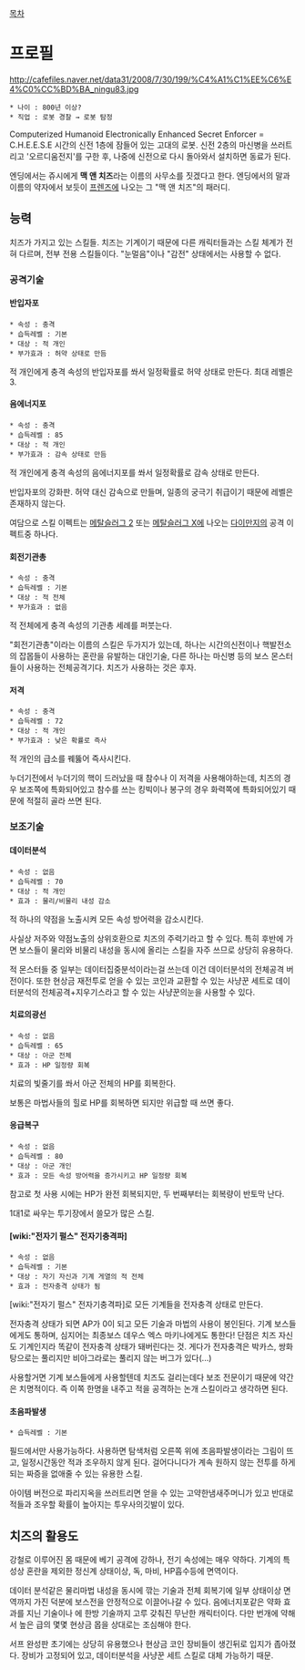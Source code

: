 [[목차]]

= 프로필 =
http://cafefiles.naver.net/data31/2008/7/30/199/%C4%A1%C1%EE%C6%E4%C0%CC%BD%BA_ningu83.jpg
 * 나이 : 800년 이상?
 * 직업 : 로봇 경찰 → 로봇 탐정

Computerized Humanoid Electronically Enhanced Secret Enforcer = C.H.E.E.S.E
시간의 신전 1층에 잠들어 있는 고대의 로봇. 신전 2층의 마신병을 쓰러트리고 '오르디움전지'를 구한 후, 나중에 신전으로 다시 돌아와서 설치하면 동료가 된다. 

엔딩에서는 쥬시에게 '''맥 앤 치즈'''라는 이름의 사무소를 짓겠다고 한다. 엔딩에서의 말과 이름의 약자에서 보듯이 [[프렌즈]]에 나오는 그 "맥 앤 치즈"의 패러디.

== 능력 ==
치즈가 가지고 있는 스킬들. 치즈는 기계이기 때문에 다른 캐릭터들과는 스킬 체계가 전혀 다르며, 전부 전용 스킬들이다. "눈멀음"이나 "감전" 상태에서는 사용할 수 없다.

=== 공격기술 ===
==== 반입자포 ====
 * 속성 : 충격
 * 습득레벨 : 기본
 * 대상 : 적 개인
 * 부가효과 : 허약 상태로 만듬

적 개인에게 충격 속성의 반입자포를 쏴서 일정확률로 허약 상태로 만든다. 최대 레벨은 3.

==== 음에너지포 ====
 * 속성 : 충격
 * 습득레벨 : 85
 * 대상 : 적 개인
 * 부가효과 : 감속 상태로 만듬

적 개인에게 충격 속성의 음에너지포를 쏴서 일정확률로 감속 상태로 만든다. 

반입자포의 강화판. 허약 대신 감속으로 만들며, 일종의 궁극기 취급이기 때문에 레벨은 존재하지 않는다.

여담으로 스킬 이펙트는 [[메탈슬러그 2]] 또는 [[메탈슬러그 X]]에 나오는 [[다이만지]]의 공격 이펙트중 하나다.

==== 회전기관총 ====
 * 속성 : 충격
 * 습득레벨 : 기본
 * 대상 : 적 전체
 * 부가효과 : 없음

적 전체에게 충격 속성의 기관총 세례를 퍼붓는다.

"회전기관총"이라는 이름의 스킬은 두가지가 있는데, 하나는 시간의신전이나 핵발전소의 잡몹들이 사용하는 혼란을 유발하는 대인기술, 다른 하나는 마신병 등의 보스 몬스터들이 사용하는 전체공격기다. 치즈가 사용하는 것은 후자.

==== 저격 ====
 * 속성 : 충격
 * 습득레벨 : 72
 * 대상 : 적 개인
 * 부가효과 : 낮은 확률로 즉사

적 개인의 급소를 꿰뚫어 즉사시킨다.

누더기전에서 누더기의 핵이 드러났을 때 참수나 이 저격을 사용해야하는데, 치즈의 경우 보조쪽에 특화되어있고 참수를 쓰는 킹빅이나 봉구의 경우 화력쪽에 특화되어있기 때문에 적절히 골라 쓰면 된다.

=== 보조기술 ===
==== 데이터분석 ====
 * 속성 : 없음
 * 습득레벨 : 70
 * 대상 : 적 개인
 * 효과 : 물리/비물리 내성 감소

적 하나의 약점을 노출시켜 모든 속성 방어력을 감소시킨다.

사실상 저주와 약점노출의 상위호환으로 치즈의 주력기라고 할 수 있다. 특히 후반에 가면 보스들이 물리와 비물리 내성을 동시에 올리는 스킬을 자주 쓰므로 상당히 유용하다.

적 몬스터들 중 일부는 데이터집중분석이라는걸 쓰는데 이건 데이터분석의 전체공격 버전이다. 또한 현상금 재전투로 얻을 수 있는 코인과 교환할 수 있는 사냥꾼 세트로 데이터분석의 전체공격+지우기스라고 할 수 있는 사냥꾼의눈을 사용할 수 있다.

==== 치료의광선 ====
 * 속성 : 없음
 * 습득레벨 : 65
 * 대상 : 아군 전체
 * 효과 : HP 일정량 회복

치료의 빛줄기를 쏴서 아군 전체의 HP를 회복한다.

보통은 마법사들의 힐로 HP를 회복하면 되지만 위급할 때 쓰면 좋다.

==== 응급복구 ====
 * 속성 : 없음
 * 습득레벨 : 80
 * 대상 : 아군 개인
 * 효과 : 모든 속성 방어력을 증가시키고 HP 일정량 회복

참고로 첫 사용 시에는 HP가 완전 회복되지만, 두 번째부터는 회복량이 반토막 난다.

1대1로 싸우는 투기장에서 쓸모가 많은 스킬.

==== [wiki:"전자기 펄스" 전자기충격파] ====
 * 속성 : 없음
 * 습득레벨 : 기본
 * 대상 : 자기 자신과 기계 게열의 적 전체
 * 효과 : 전자충격 상태가 됨

[wiki:"전자기 펄스" 전자기충격파]로 모든 기계들을 전자충격 상태로 만든다.

전자충격 상태가 되면 AP가 0이 되고 모든 기술과 마법의 사용이 봉인된다. 기계 보스들에게도 통하며, 심지어는 최종보스 데우스 엑스 마키나에게도 통한다! 단점은 치즈 자신도 기계인지라 똑같이 전자충격 상태가 돼버린다는 것. 게다가 전자충격은 박카스, 쌍화탕으로는 풀리지만 비아그라로는 풀리지 않는 버그가 있다(...)

사용할거면 기계 보스들에게 사용할텐데 치즈도 걸리는데다 보조 전문이기 때문에 약간은 치명적이다. 즉 이쪽 한명을 내주고 적을 공격하는 논개 스킬이라고 생각하면 된다.

==== 초음파발생 ====
 * 습득레벨 : 기본

필드에서만 사용가능하다. 사용하면 탐색처럼 오른쪽 위에 초음파발생이라는 그림이 뜨고, 일정시간동안 적과 조우하지 않게 된다. 걸어다니다가 계속 원하지 않는 전투를 하게 되는 짜증을 없애줄 수 있는 유용한 스킬.

아이템 버전으로 파리지옥을 쓰러트리면 얻을 수 있는 고약한냄새주머니가 있고 반대로 적들과 조우할 확률이 높아지는 투우사의깃발이 있다.

== 치즈의 활용도 ==
강철로 이루어진 몸 때문에 베기 공격에 강하나, 전기 속성에는 매우 약하다. 기계의 특성상 혼란을 제외한 정신계 상태이상, 독, 마비, HP흡수등에 면역이다.

데이터 분석같은 물리마법 내성을 동시에 깎는 기술과 전체 회복기에 일부 상태이상 면역까지 가진 덕분에 보스전을 안정적으로 이끌어나갈 수 있다. 음에너지포같은 약화 효과를 지닌 기술이나 에 한방 기술까지 고루 갖춰진 무난한 캐릭터이다. 다만 번개에 약해서 높은 급의 몇몇 현상금 몹을 상대로는 조심해야 한다.

서프 완성판 초기에는 상당히 유용했으나 현상금 코인 장비들이 생긴뒤로 입지가 좁아졌다. 장비가 고정되어 있고, 데이터분석을 사냥꾼 세트 스킬로 대체 가능하기 때문.
